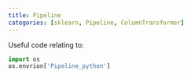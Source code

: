 ```yaml
---
title: Pipeline
categories: [sklearn, Pipeline, ColumnTransformer]
---
```


Useful code relating to:

```python
import os
os.envrion['Pipeline_python']

```



